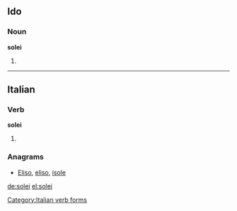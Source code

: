 ==Ido==

===Noun===
'''solei'''

# {{plural of|[[soleo #Ido|soleo]]|lang=io}}

----

==Italian==

===Verb===
'''solei'''

# {{form of|[[first-person|First-person]] [[singular]] [[past historic]]|[[solere#Italian|solere]]|lang=Italian}}

===Anagrams===
* [[Eliso#Italian|Eliso]], [[eliso#Italian|eliso]], [[isole#Italian|isole]]

[[Category:Italian verb forms]]

[[de:solei]]
[[el:solei]]